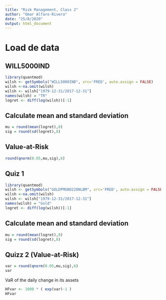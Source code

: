 ```yaml
---
title: "Risk Management, Class 2"
author: "Omar Alfaro-Rivera"
date: "25/8/2020"
output: html_document
---
```


# Load de data 

## WILL5000IND
```r
library(quantmod)
wilsh <- getSymbols("WILL5000IND", src='FRED', auto.assign = FALSE)
wilsh <-na.omit(wilsh)
wilsh <- wilsh["1979-12-31/2017-12-31"]
names(wilsh) = "TR"
logret <- diff(log(wilsh))[-1]
````

## Calculate mean and standard deviation
```r
mu = round(mean(logret),8)
sig = round(sd(logret),8)
```

## Value-at-Risk

```r
round(qnorm(0.05,mu,sig),6)
```

## Quiz 1

```r
library(quantmod)
wilsh <- getSymbols("GOLDPMGBD228NLBM", src='FRED', auto.assign = FALSE)
wilsh <-na.omit(wilsh)
wilsh <- wilsh["1979-12-31/2017-12-31"]
names(wilsh) = "Gold"
logret <- diff(log(wilsh))[-1]
````

## Calculate mean and standard deviation
```r
mu = round(mean(logret),8)
sig = round(sd(logret),8)
```

## Quizz 2 (Value-at-Risk)

```r
var = round(qnorm(0.05,mu,sig),6)
var
```
VaR of the daily change in its assets
```r
HFvar <- 1000 * ( exp(var)-1 ) 
HFvar
```



